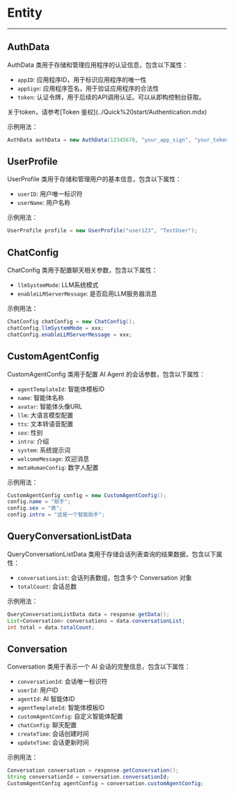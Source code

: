 # Entity

---

## AuthData

AuthData 类用于存储和管理应用程序的认证信息，包含以下属性：
- `appID`: 应用程序ID，用于标识应用程序的唯一性
- `appSign`: 应用程序签名，用于验证应用程序的合法性
- `token`: 认证令牌，用于后续的API调用认证。可以从即构控制台获取。

<Note title="说明">
关于token，请参考[Token 鉴权](../Quick%20start/Authentication.mdx)
</Note>

示例用法：
```java
AuthData authData = new AuthData(12345678, "your_app_sign", "your_token");
```

## UserProfile

UserProfile 类用于存储和管理用户的基本信息，包含以下属性：
- `userID`: 用户唯一标识符
- `userName`: 用户名称

示例用法：
```java
UserProfile profile = new UserProfile("user123", "TestUser");
```

## ChatConfig

ChatConfig 类用于配置聊天相关参数，包含以下属性：
- `llmSystemMode`: LLM系统模式
- `enableLLMServerMessage`: 是否启用LLM服务器消息

示例用法：
```java
ChatConfig chatConfig = new ChatConfig();
chatConfig.llmSystemMode = xxx;
chatConfig.enableLLMServerMessage = xxx;
```

## CustomAgentConfig

CustomAgentConfig 类用于配置 AI Agent 的会话参数，包含以下属性：
- `agentTemplateId`: 智能体模板ID
- `name`: 智能体名称
- `avatar`: 智能体头像URL
- `llm`: 大语言模型配置
- `tts`: 文本转语音配置
- `sex`: 性别
- `intro`: 介绍
- `system`: 系统提示词
- `welcomeMessage`: 欢迎消息
- `metaHumanConfig`: 数字人配置

示例用法：
```java
CustomAgentConfig config = new CustomAgentConfig();
config.name = "助手";
config.sex = "男";
config.intro = "这是一个智能助手";
```

## QueryConversationListData

QueryConversationListData 类用于存储会话列表查询的结果数据，包含以下属性：
- `conversationList`: 会话列表数组，包含多个 Conversation 对象
- `totalCount`: 会话总数

示例用法：
```java
QueryConversationListData data = response.getData();
List<Conversation> conversations = data.conversationList;
int total = data.totalCount;
```

## Conversation

Conversation 类用于表示一个 AI 会话的完整信息，包含以下属性：
- `conversationId`: 会话唯一标识符
- `userId`: 用户ID
- `agentId`: AI 智能体ID
- `agentTemplateId`: 智能体模板ID
- `customAgentConfig`: 自定义智能体配置
- `chatConfig`: 聊天配置
- `createTime`: 会话创建时间
- `updateTime`: 会话更新时间

示例用法：
```java
Conversation conversation = response.getConversation();
String conversationId = conversation.conversationId;
CustomAgentConfig agentConfig = conversation.customAgentConfig;
```
